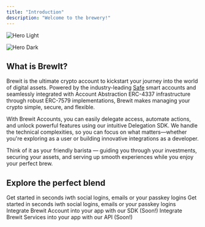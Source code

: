 ```yaml
---
title: "Introduction"
description: "Welcome to the brewery!"
---
```


<img
  className="block dark:hidden"
  src="/images/main-hero.png"
  alt="Hero Light"
/>

<img
  className="hidden dark:block"
  src="/images/main-hero.png"
  alt="Hero Dark"
/>

## What is BrewIt?

Brewit is the ultimate crypto account to kickstart your journey into the world of digital assets.
Powered by the industry-leading [Safe](https://safe.global/) smart accounts and seamlessly integrated with Account Abstraction ERC-4337 infrastructure through robust ERC-7579 implementations, Brewit makes managing your crypto simple, secure, and flexible.

With Brewit Accounts, you can easily delegate access, automate actions, and unlock powerful features using our intuitive Delegation SDK. We handle the technical complexities, so you can focus on what matters—whether you're exploring as a user or building innovative integrations as a developer.

Think of it as your friendly barista — guiding you through your investments, securing your assets, and serving up smooth experiences while you enjoy your perfect brew.

## Explore the perfect blend

<CardGroup cols="2">
  <Card title="Application" icon="user-group" iconType="duotone" href="/users/overview">
    Get started in seconds iwth social logins, emails or your passkey logins
  </Card>
    <Card title="Technology" icon="screwdriver-wrench" iconType="duotone" href="/technology/overview">
    Get started in seconds iwth social logins, emails or your passkey logins
  </Card>
      <Card title="Build" icon="code" iconType="duotone"  href="/build/overview">
    Integrate Brewit Account into your app with our SDK (Soon!)
  </Card>
    <Card title="Brewit API" icon="plug-circle-bolt" iconType="duotone">
    Integrate Brewit Services into your app with our API (Soon!)
  </Card>

</CardGroup>
